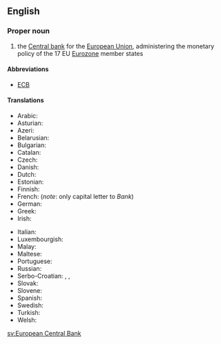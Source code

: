 ==English==
{{wikipedia}}
===Proper noun===
{{en-proper noun}}

# the [[central bank|Central bank]] for the [[European Union]], administering the monetary policy of the 17 EU [[Eurozone]] member states

====Abbreviations====
*[[ECB]]

====Translations====
{{trans-top|central bank for the European Union}}
* Arabic: {{t|ar|البنك المركزي الأوروبي|m|sc=Arab}}
* Asturian: {{t|ast|Bancu Central Européu|m}}
* Azeri: {{t|az|Avropa Mərkəzi Bankı}}
* Belarusian: {{t|be|Еўрапейскі цэнтральны банк|m|sc=Cyrl}}
* Bulgarian: {{t|bg|Европейска централна банка|f|sc=Cyrl}}
* Catalan: {{t|ca|Banc Central Europeu|m}}
* Czech: {{t|cs|Evropská centrální banka|f}}
* Danish: {{t|da|Den Europæiske Centralbank}}
* Dutch: {{t|nl|Europese Centrale Bank}}
* Estonian: {{t-needed|et}}
* Finnish: {{t|fi|Euroopan keskuspankki}}
* French: {{t|fr|Banque centrale européenne|f}} (''note'': only capital letter to ''Bank'')
* German: {{t+|de|Europäische Zentralbank|f}}
* Greek: {{t|el|Ευρωπαϊκή Κεντρική Τράπεζα|f|tr=Evropaïkí Kentrikí Trápeza}}
* Irish: {{t|ga|Banc Ceannais Eorpach|m}}
{{trans-mid}}
* Italian: {{t+|it|Banca Centrale Europea|f}}
* Luxembourgish: {{t-needed|lb}}
* Malay: {{t|ms|Bank Pusat Eropah}}
* Maltese: {{t|mt|Bank Ċentrali Ewropew}}
* Portuguese: {{t|pt|Banco Central Europeu|m}}
* Russian: {{t|ru|Европейский центральный банк|m|tr=Jevropéjskij centrálʹnyj bank}}
* Serbo-Croatian: {{t|sh|Europska središnja banka|f}}, {{t|sh|Еуропска средишња банка|f|sc=Cyrl}}, {{t|sh|Evropska centralna banka|f}}
* Slovak: {{t-needed|sk}}
* Slovene: {{t-needed|sl}}
* Spanish: {{t|es|Banco Central Europeo|m}}
* Swedish: {{t|sv|Europeiska centralbanken}}
* Turkish: {{t+|tr|Avrupa Merkez Bankası}}
* Welsh: {{t|cy|Banc Canolog Ewrop}}
{{trans-bottom}}

[[sv:European Central Bank]]